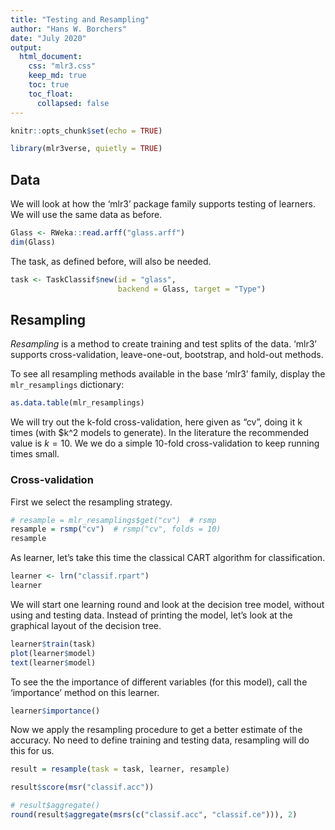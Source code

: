 ```yaml
---
title: "Testing and Resampling"
author: "Hans W. Borchers"
date: "July 2020"
output:
  html_document:
    css: "mlr3.css"
    keep_md: true
    toc: true
    toc_float:
      collapsed: false
---
```


```r
knitr::opts_chunk$set(echo = TRUE)
```

```r
library(mlr3verse, quietly = TRUE)
```

## Data

We will look at how the 'mlr3' package family supports testing of learners. We will use the same data as before.
```r
Glass <- RWeka::read.arff("glass.arff")
dim(Glass)
```

The task, as defined before, will also be needed.
```r
task <- TaskClassif$new(id = "glass",
                        backend = Glass, target = "Type")
```


## Resampling

*Resampling* is a method to create training and test splits of the data. 'mlr3' supports cross-validation, leave-one-out, bootstrap, and hold-out methods.

To see all resampling methods available in the base 'mlr3' family, display the `mlr_resamplings` dictionary:

```r
as.data.table(mlr_resamplings)
```

We will try out the k-fold cross-validation, here given as "cv", doing it k times (with $k^2 models to generate). In the literature the recommended value is $k=10$. We we do a simple 10-fold cross-validation to keep running times small.


### Cross-validation

First we select the resampling strategy.

```r
# resample = mlr_resamplings$get("cv")  # rsmp
resample = rsmp("cv")  # rsmp("cv", folds = 10)
resample
```

As learner, let's take this time the classical CART algorithm for classification.

```r
learner <- lrn("classif.rpart")
learner
```

We will start one learning round and look at the decision tree model, without using and testing data. Instead of printing the model, let's look at the graphical layout of the decision tree.
```r
learner$train(task)
plot(learner$model)
text(learner$model)
```

To see the the importance of different variables (for this model), call the 'importance' method on this learner.
```r
learner$importance()
```

Now we apply the resampling procedure to get a better estimate of the accuracy. No need to define training and testing data, resampling will do this for us.
```r
result = resample(task = task, learner, resample)
```

```r
result$score(msr("classif.acc"))
```

```r
# result$aggregate()
round(result$aggregate(msrs(c("classif.acc", "classif.ce"))), 2)
```

